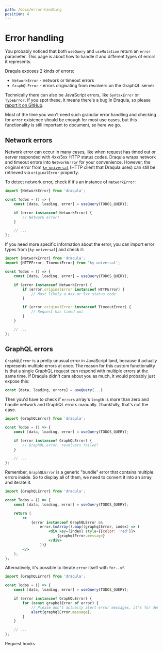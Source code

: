 ```yaml
---
path: /docs/error-handling
position: 4
---
```


# Error handling

You probably noticed that both `useQuery` and `useMutation` return an `error` parameter.
This page is about how to handle it and different types of errors it represents.

Draqula exposes 2 kinds of errors:

- `NetworkError` - network or timeout errors
- `GraphQLError` - errors originating from resolvers on the GraphQL server

Technically there can also be JavaScript errors, like `SyntaxError` or `TypeError`.
If you spot these, it means there's a bug in Draqula, so please [report it on GitHub](https://github.com/vadimdemedes/draqula/issues/new).

Most of the time you won't need such granular error handling and checking for `error` existence should be enough for most use cases, but this functionality is still important to document, so here we go.

## Network errors

Network error can occur in many cases, like when request has timed out or server responded with 4xx/5xx HTTP status codes.
Draqula wraps network and timeout errors into `NetworkError` for your convenience.
However, the original error from [`ky-universal`](https://github.com/sindresorhus/ky-universal) (HTTP client that Draqula uses) can still be retrieved via `originalError` property.

To detect network error, check if it's an instance of `NetworkError`:

```js
import {NetworkError} from 'draqula';

const Todos = () => {
	const [data, loading, error] = useQuery(TODOS_QUERY);

	if (error instanceof NetworkError) {
		// Network error!
	}

	// ...
};
```

If you need more specific information about the error, you can import error types from [`ky-universal`] and check it:

```js
import {NetworkError} from 'draqula';
import {HTTPError, TimeoutError} from 'ky-universal';

const Todos = () => {
	const [data, loading, error] = useQuery(TODOS_QUERY);

	if (error instanceof NetworkError) {
		if (error.originalError instanceof HTTPError) {
			// Most likely a 4xx or 5xx status code
		}

		if (error.originalError instanceof TimeoutError) {
			// Request has timed out
		}
	}

	// ...
};
```

## GraphQL errors

`GraphQLError` is a pretty unusual error in JavaScript land, because it actually represents multiple errors at once.
The reason for this custom functionality is that a single GraphQL request can respond with multiple errors at the same time.
If Draqula didn't care about you as much, it would probably just expose this:

```js
const [data, loading, errors] = useQuery(...)
```

Then you'd have to check if `errors` array's `length` is more than zero and handle network and GraphQL errors manually.
Thankfully, that's not the case.

```js
import {GraphQLError} from 'draqula';

const Todos = () => {
	const [data, loading, error] = useQuery(TODOS_QUERY);

	if (error instanceof GraphQLError) {
		// GraphQL error, resolvers failed!
	}

	// ...
};
```

Remember, `GraphQLError` is a generic "bundle" error that contains multiple errors inside.
So to display all of them, we need to convert it into an array and iterate it.

```jsx
import {GraphQLError} from 'draqula';

const Todos = () => {
	const [data, loading, error] = useQuery(TODOS_QUERY);

	return (
		<>
			{error instanceof GraphQLError &&
				error.toArray().map((graphqlError, index) => (
					<div key={index} style={{color: 'red'}}>
						{graphqlError.message}
					</div>
				))}
		</>
	);
};
```

Alternatively, it's possible to iterate `error` itself with `for..of`.

```js
import {GraphQLError} from 'draqula';

const Todos = () => {
	const [data, loading, error] = useQuery(TODOS_QUERY);

	if (error instanceof GraphQLError) {
		for (const graphqlError of error) {
			// Please don't actually alert error messages, it's for demo purposes only
			alert(graphqlError.message);
		}
	}

	// ...
};
```

<NextPageLink to="/docs/request-hooks">Request hooks</NextPageLink>
